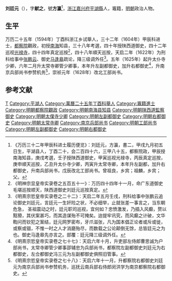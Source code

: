 '''刘廷元'''（{{bd|？||？|catIdx=}}），字'''献之'''，號'''方瀛'''<ref>《万历三十二年甲辰科进士履历便览》：刘廷元，方瀛，書二，甲戌九月初五日生，平湖县人，丁酉二十，会二百四十六，三甲八十五，都察院政，甲辰授南海知县，庚戌考選，壬子授陕西道御史，甲寅巡视光禄寺，丙辰真定巡按，庚申順天巡按，乙丑升太仆寺少卿，丙寅升太常寺卿，本年升左副都，加升右都御史，升南兵部尚书，戊辰改北工部尚书。曾祖良，乡宾；祖麟，乡宾；父。</ref>，[[浙江|浙江]][[嘉兴府|嘉兴府]][[平湖縣|平湖縣]]人，竈籍，[[明朝|明朝]]政治人物。

== 生平 ==
万历二十五年（1594年）丁酉科浙江乡试舉人，三十二年（1604年）甲辰科进士，[[都察院|都察院]]觀政，初授[[南海县|南海]]知县，三十八年考選，四十年授陕西道御史，四十二年巡视[[光禄寺|光禄寺]]，四十四年真定巡按<ref>《明神宗显皇帝实录卷之五百五十一》：万历四十四年十一月，命广东道御史毛堪巡按顺天，陕西道御史刘廷元巡按真定。</ref>，四十八年順天巡按，天启二年（1622年）为刑科给事中[[张鹏云|张鹏云]]、御史[[马逢皋|马逢皋]]疏论，降三级调外任<ref>《明熹宗悊皇帝实录卷之二十二》：天启二年五月壬戌，刑科给事中张鹏云追论御史刘廷元，言廷元一生奸险之状，不必细举，止就张差一事言之，当东朝危急， 圣祖震动之时，廷元职司巡视，宜何如？忠愤激发，乃插入风癫，赘以黠猾，其伏案甚巧，而其造谋殆不可掩矣。迨提牢讯究，而风癫之计破，文华鞫问而钦犯之案结，廷元网罗密布，牙爪滋张，凡为国本倡正论者或斥或徙，或察或锢，不惟一时之人才消磨殆尽，而数载之公论颠倒无馀，总皆廷元之为也。御史马逢皋先亦言之。部覆：廷元降三级调外任。</ref>。五年（1625年）起升太仆寺少卿，六年二月升太常寺卿管少卿事，本年升左副都御史，加升右都御史<ref>《明熹宗悊皇帝实录卷之七十七》：天启六年十月，升吏部左侍郎曹思诚为户部尚书，太常寺卿管少卿事邵辅忠为兵部尚书，都察院左副都御史刘廷元为右都御史，左佥都御史冯三元为左副都御史俱照旧管事。</ref>，升南京兵部尚书参赞机务<ref>《明熹宗悊皇帝实录卷之七十八》：天启六年十一月，升都察院右都御史刘廷元为南京兵部尚书参赞机务，巡抚云南兵部右侍郎闵洪学为南京都察院右都御史。</ref>，崇祯元年（1628年）改北工部尚书。

==参考文献==
{{reflist}}

{{萬曆三十二年甲辰科殿試金榜}}

{{Authority control}}

{{DEFAULTSORT:}}
[[Category:刘姓|T]]
[[Category:平湖人|Category:平湖人]]
[[Category:萬曆二十五年丁酉科舉人|Category:萬曆二十五年丁酉科舉人]]
[[Category:竈籍進士|Category:竈籍進士]]
[[Category:明朝都察院觀政|Category:明朝都察院觀政]]
[[Category:明朝南海县知县|Category:明朝南海县知县]]
[[Category:明朝陕西道監察御史|Category:明朝陕西道監察御史]]
[[Category:明朝太僕寺少卿|Category:明朝太僕寺少卿]]
[[Category:明朝左副都御史|Category:明朝左副都御史]]
[[Category:明朝右都御史|Category:明朝右都御史]]
[[Category:明朝太常寺卿|Category:明朝太常寺卿]]
[[Category:南京兵部尚书|Category:南京兵部尚书]]
[[Category:明朝工部尚书|Category:明朝工部尚书]]
[[Category:明朝左副都御史|Category:明朝左副都御史]]
[[Category:明朝右都御史|Category:明朝右都御史]]